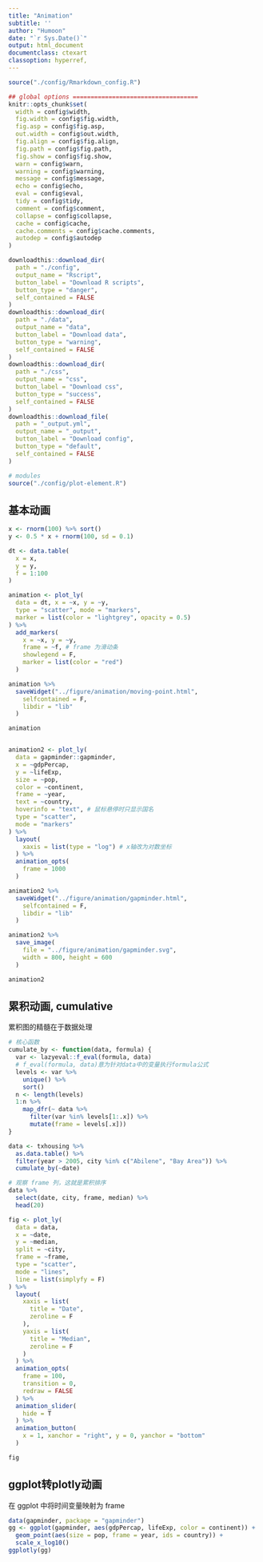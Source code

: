 ```yaml
---
title: "Animation"
subtitle: ''
author: "Humoon"
date: "`r Sys.Date()`"
output: html_document
documentclass: ctexart
classoption: hyperref,
---
```


```r
source("./config/Rmarkdown_config.R")

## global options ===================================
knitr::opts_chunk$set(
  width = config$width,
  fig.width = config$fig.width,
  fig.asp = config$fig.asp,
  out.width = config$out.width,
  fig.align = config$fig.align,
  fig.path = config$fig.path,
  fig.show = config$fig.show,
  warn = config$warn,
  warning = config$warning,
  message = config$message,
  echo = config$echo,
  eval = config$eval,
  tidy = config$tidy,
  comment = config$comment,
  collapse = config$collapse,
  cache = config$cache,
  cache.comments = config$cache.comments,
  autodep = config$autodep
)
```

```r
downloadthis::download_dir(
  path = "./config",
  output_name = "Rscript",
  button_label = "Download R scripts",
  button_type = "danger",
  self_contained = FALSE
)
downloadthis::download_dir(
  path = "./data",
  output_name = "data",
  button_label = "Download data",
  button_type = "warning",
  self_contained = FALSE
)
downloadthis::download_dir(
  path = "./css",
  output_name = "css",
  button_label = "Download css",
  button_type = "success",
  self_contained = FALSE
)
downloadthis::download_file(
  path = "_output.yml",
  output_name = "_output",
  button_label = "Download config",
  button_type = "default",
  self_contained = FALSE
)
```

```r
# modules
source("./config/plot-element.R")
```

## 基本动画

```r
x <- rnorm(100) %>% sort()
y <- 0.5 * x + rnorm(100, sd = 0.1)

dt <- data.table(
  x = x,
  y = y,
  f = 1:100
)

animation <- plot_ly(
  data = dt, x = ~x, y = ~y,
  type = "scatter", mode = "markers",
  marker = list(color = "lightgrey", opacity = 0.5)
) %>%
  add_markers(
    x = ~x, y = ~y,
    frame = ~f, # frame 为滑动条
    showlegend = F,
    marker = list(color = "red")
  )

animation %>%
  saveWidget("../figure/animation/moving-point.html",
    selfcontained = F,
    libdir = "lib"
  )

animation


animation2 <- plot_ly(
  data = gapminder::gapminder,
  x = ~gdpPercap,
  y = ~lifeExp,
  size = ~pop,
  color = ~continent,
  frame = ~year,
  text = ~country,
  hoverinfo = "text", # 鼠标悬停时只显示国名
  type = "scatter",
  mode = "markers"
) %>%
  layout(
    xaxis = list(type = "log") # x轴改为对数坐标
  ) %>%
  animation_opts(
    frame = 1000
  )

animation2 %>%
  saveWidget("../figure/animation/gapminder.html",
    selfcontained = F,
    libdir = "lib"
  )

animation2 %>%
  save_image(
    file = "../figure/animation/gapminder.svg",
    width = 800, height = 600
  )

animation2
```

## 累积动画, cumulative

累积图的精髓在于数据处理

```r
# 核心函数
cumulate_by <- function(data, formula) {
  var <- lazyeval::f_eval(formula, data)
  # f_eval(formula, data)意为针对data中的变量执行formula公式
  levels <- var %>%
    unique() %>%
    sort()
  n <- length(levels)
  1:n %>%
    map_dfr(~ data %>%
      filter(var %in% levels[1:.x]) %>%
      mutate(frame = levels[.x]))
}

data <- txhousing %>%
  as.data.table() %>%
  filter(year > 2005, city %in% c("Abilene", "Bay Area")) %>%
  cumulate_by(~date)

# 观察 frame 列，这就是累积排序
data %>%
  select(date, city, frame, median) %>%
  head(20)
```


```r
fig <- plot_ly(
  data = data,
  x = ~date,
  y = ~median,
  split = ~city,
  frame = ~frame,
  type = "scatter",
  mode = "lines",
  line = list(simplyfy = F)
) %>%
  layout(
    xaxis = list(
      title = "Date",
      zeroline = F
    ),
    yaxis = list(
      title = "Median",
      zeroline = F
    )
  ) %>%
  animation_opts(
    frame = 100,
    transition = 0,
    redraw = FALSE
  ) %>%
  animation_slider(
    hide = T
  ) %>%
  animation_button(
    x = 1, xanchor = "right", y = 0, yanchor = "bottom"
  )

fig
```


## ggplot转plotly动画

在 ggplot 中将时间变量映射为 frame

```r
data(gapminder, package = "gapminder")
gg <- ggplot(gapminder, aes(gdpPercap, lifeExp, color = continent)) +
  geom_point(aes(size = pop, frame = year, ids = country)) +
  scale_x_log10()
ggplotly(gg)
```
